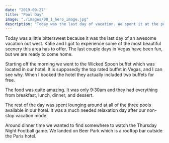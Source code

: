 ```yaml
---
date: "2019-09-27"
title: "Pool Day"
image: "./images/08_1_hero_image.jpg"
description: "Today was the last day of vacation. We spent it at the pool."
---
```



Today was a little bittersweet because it was the last day of an awesome vacation out west. Katie and I got to experience some of the most beautiful scenery this area has to offer. The last couple days in Vegas have been fun, but we are ready to come home.

Starting off the morning we went to the Wicked Spoon buffet which was located in our hotel. It is supposedly the top rated buffet in Vegas, and I can see why. When I booked the hotel they actually included two buffets for free.

<InlineImage imageName="01_buffet.jpg"/>

The food was quite amazing. It was only 9:30am and they had everything from breakfast, lunch, dinner, and dessert.

The rest of the day was spent lounging around at all of the three pools available in our hotel. It was a much needed relaxation day after our non-stop vacation mode.

<InlineImage imageName="08_1_hero_image.jpg"/>

Around dinner time we wanted to find somewhere to watch the Thursday Night Football game. We landed on Beer Park which is a rooftop bar outside the Paris hotel.

<InlineImage imageName="09_beer_park.jpg"/>